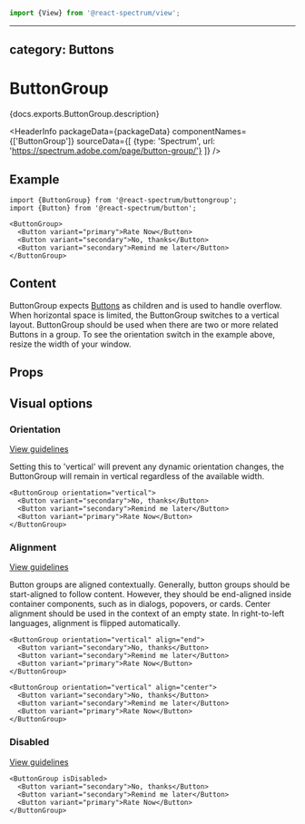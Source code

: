 <!-- Copyright 2020 Adobe. All rights reserved.
This file is licensed to you under the Apache License, Version 2.0 (the "License");
you may not use this file except in compliance with the License. You may obtain a copy
of the License at http://www.apache.org/licenses/LICENSE-2.0
Unless required by applicable law or agreed to in writing, software distributed under
the License is distributed on an "AS IS" BASIS, WITHOUT WARRANTIES OR REPRESENTATIONS
OF ANY KIND, either express or implied. See the License for the specific language
governing permissions and limitations under the License. -->



```jsx import
import {View} from '@react-spectrum/view';
```

---
category: Buttons
---

# ButtonGroup

<p>{docs.exports.ButtonGroup.description}</p>

<HeaderInfo
  packageData={packageData}
  componentNames={['ButtonGroup']}
  sourceData={[
    {type: 'Spectrum', url: 'https://spectrum.adobe.com/page/button-group/'}
  ]} />

## Example
```tsx example
import {ButtonGroup} from '@react-spectrum/buttongroup';
import {Button} from '@react-spectrum/button';

<ButtonGroup>
  <Button variant="primary">Rate Now</Button>
  <Button variant="secondary">No, thanks</Button>
  <Button variant="secondary">Remind me later</Button>
</ButtonGroup>
```

## Content
ButtonGroup expects [Buttons](./Button.html) as children and is used to handle overflow. When horizontal space is limited, the ButtonGroup switches to a vertical layout. ButtonGroup should be used when there are two or more related Buttons in a group.
To see the orientation switch in the example above, resize the width of your window.

## Props

<PropTable component={docs.exports.ButtonGroup} links={docs.links} />

## Visual options

### Orientation
[View guidelines](https://spectrum.adobe.com/page/button-group/#Orientation)

Setting this to 'vertical' will prevent any dynamic orientation changes, the ButtonGroup will remain in vertical regardless of the available width.
```tsx example
<ButtonGroup orientation="vertical">
  <Button variant="secondary">No, thanks</Button>
  <Button variant="secondary">Remind me later</Button>
  <Button variant="primary">Rate Now</Button>
</ButtonGroup>
```

### Alignment
[View guidelines](https://spectrum.adobe.com/page/button-group/#Align-button-groups-based-on-content)

Button groups are aligned contextually. Generally, button groups should be start-aligned to follow content. However, they should be end-aligned inside container components, such as in dialogs, popovers, or cards. Center alignment should be used in the context of an empty state. In right-to-left languages, alignment is flipped automatically.

```tsx example
<ButtonGroup orientation="vertical" align="end">
  <Button variant="secondary">No, thanks</Button>
  <Button variant="secondary">Remind me later</Button>
  <Button variant="primary">Rate Now</Button>
</ButtonGroup>
```

```tsx example
<ButtonGroup orientation="vertical" align="center">
  <Button variant="secondary">No, thanks</Button>
  <Button variant="secondary">Remind me later</Button>
  <Button variant="primary">Rate Now</Button>
</ButtonGroup>
```

### Disabled
[View guidelines](https://spectrum.adobe.com/page/button-group/#Disabled)

```tsx example
<ButtonGroup isDisabled>
  <Button variant="secondary">No, thanks</Button>
  <Button variant="secondary">Remind me later</Button>
  <Button variant="primary">Rate Now</Button>
</ButtonGroup>
```

